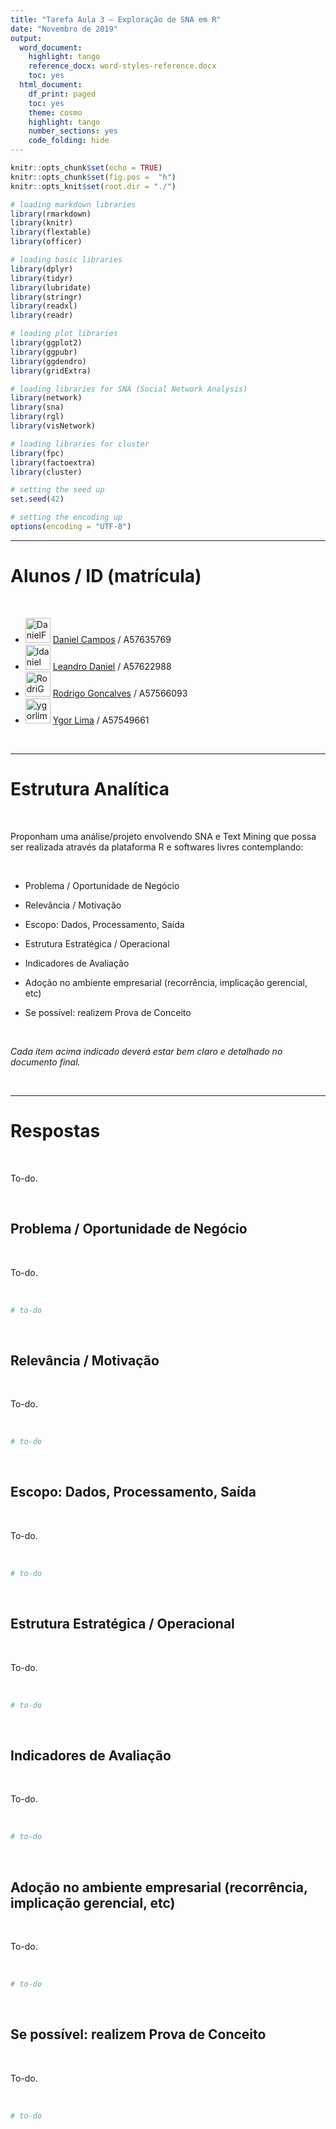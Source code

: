 ```yaml
---
title: "Tarefa Aula 3 – Exploração de SNA em R"
date: "Novembro de 2019"
output:
  word_document: 
    highlight: tango
    reference_docx: word-styles-reference.docx
    toc: yes
  html_document:
    df_print: paged
    toc: yes
    theme: cosmo
    highlight: tango
    number_sections: yes
    code_folding: hide
---
```


```r

knitr::opts_chunk$set(echo = TRUE)
knitr::opts_chunk$set(fig.pos =  "h")
knitr::opts_knit$set(root.dir = "./")

# loading markdown libraries
library(rmarkdown)
library(knitr)
library(flextable)
library(officer)

# loading basic libraries
library(dplyr)
library(tidyr)
library(lubridate)
library(stringr)
library(readxl)
library(readr)

# loading plot libraries
library(ggplot2)
library(ggpubr)
library(ggdendro)
library(gridExtra)

# loading libraries for SNA (Social Network Analysis)
library(network)
library(sna)
library(rgl)
library(visNetwork)

# loading libraries for cluster
library(fpc)
library(factoextra)
library(cluster)

# setting the seed up
set.seed(42)

# setting the encoding up
options(encoding = "UTF-8")

```

*******************************************************************************

# Alunos / ID (matrícula)

\  

- <a href="https://github.com/DanielFCampos"><img src="https://avatars2.githubusercontent.com/u/31582602?s=460&v=4" title="DanielFCampos" width="40" height="40"></a> [Daniel Campos](mailto:daniel.ferraz.campos@gmail.com) / A57635769
- <a href="https://github.com/ldaniel"><img src="https://avatars2.githubusercontent.com/u/205534?s=460&v=4" title="ldaniel" width="40" height="40"></a>  [Leandro Daniel](mailto:contato@leandrodaniel.com) / A57622988
- <a href="https://github.com/RodriGonca"><img src="https://avatars2.githubusercontent.com/u/50252438?s=460&v=4" title="RodriGonca" width="40" height="40"></a> [Rodrigo Goncalves](mailto:rodrigo.goncalves@me.com) / A57566093
- <a href="https://github.com/ygorlima1"><img src="https://avatars2.githubusercontent.com/u/52429828?s=460&v=4" title="ygorlima1" width="40" height="40"></a>  [Ygor Lima](mailto:ygor_redesocial@hotmail.com) / A57549661

\  

*******************************************************************************

# Estrutura Analítica

\  

Proponham uma análise/projeto envolvendo SNA e Text Mining que possa ser realizada através da plataforma R e softwares livres contemplando:

\  

- Problema / Oportunidade de Negócio

- Relevância / Motivação

- Escopo: Dados, Processamento, Saída

- Estrutura Estratégica / Operacional

- Indicadores de Avaliação

- Adoção no ambiente empresarial (recorrência, implicação gerencial, etc)

- Se possível: realizem Prova de Conceito

\  

*Cada item acima indicado deverá estar bem claro e detalhado no documento final.*

\  

*******************************************************************************

# Respostas

\  

To-do.

\  

## Problema / Oportunidade de Negócio

\  

To-do.

\  

```r

# to-do

```

\  

## Relevância / Motivação

\  

To-do.

\  

```r

# to-do

```

\  

## Escopo: Dados, Processamento, Saída

\  

To-do.

\  

```r

# to-do

```

\  

## Estrutura Estratégica / Operacional

\  

To-do.

\  

```r

# to-do

```

\  

## Indicadores de Avaliação

\  

To-do.

\  

```r

# to-do

```

\  

## Adoção no ambiente empresarial (recorrência, implicação gerencial, etc)

\  

To-do.

\  

```r

# to-do

```

\  

## Se possível: realizem Prova de Conceito

\  

To-do.

\  

```r

# to-do

```

\  
